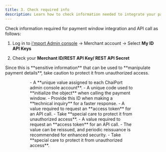 ```yaml
---
title: 3. Check required info
description: Learn how to check information needed to integrate your payment window.
---
```



Check information required for payment window integration and API call as follows:

1. Log in to [i'mport Admin console](https://admin.iamport.kr) -> Merchant account
   -> Select **My ID API Keys**

2. Check your **Merchant ID/REST API Key/ REST API Secret**

<Hint style="danger">
  Since this is **sensitive information** that can be used to **manipulate payment details**, take caution to protect it from unauthorized access.
</Hint>

<Figure src="/gitbook-assets/en/image (232).png" caption=" Merchant account -> Select My ID API Keys" />

<Figure src="/gitbook-assets/en/image (191).png" caption="Check your Merchant ID/REST API Key/ REST API Secret" />

<Tabs>
  <Tab title="Merchant ID">
    - A **unique value assigned to each ChaiPort admin console account**.
    - A unique code used to **initialize the object** when calling the payment window.
    - Provide this ID when making a **technical inquiry** for a faster response.
  </Tab>

  <Tab title="REST API Key">
    - A value required to request an **access token** for an API call.
    - Take **special care to protect it from unauthorized access**.
  </Tab>

  <Tab title="REST API secret">
    - A value required to request an **access token** for an API call.
    - The value can be reissued, and periodic reissuance is recommended for enhanced security.
    - Take **special care to protect it from unauthorized access**.
  </Tab>
</Tabs>

